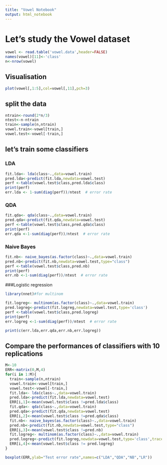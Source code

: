 ```yaml
---
title: "Vowel Notebook"
output: html_notebook
---
```


# Let's study the Vowel dataset
```r
vowel <- read.table('vowel.data',header=FALSE)
names(vowel)[11]<-'class'
n<-nrow(vowel)
```
## Visualisation
```r
plot(vowel[,1:5],col=vowel[,11],pch=3)
```
## split the data
```r
ntrain<-round(2*n/3)
ntest<-n-ntrain
train<-sample(n,ntrain)
vowel.train<-vowel[train,]
vowel.test<-vowel[-train,]
```
## let's train some classifiers
### LDA
```r
fit.lda<- lda(class~.,data=vowel.train)
pred.lda<-predict(fit.lda,newdata=vowel.test)
perf <-table(vowel.test$class,pred.lda$class)
print(perf)
err.lda <- 1-sum(diag(perf))/ntest  # error rate
```
### QDA
```r
fit.qda<- qda(class~.,data=vowel.train)
pred.qda<-predict(fit.qda,newdata=vowel.test)
perf <-table(vowel.test$class,pred.qda$class)
print(perf)
err.qda <-1-sum(diag(perf))/ntest  # error rate
```
### Naive Bayes
```r
fit.nb<- naive_bayes(as.factor(class)~.,data=vowel.train)
pred.nb<-predict(fit.nb,newdata=vowel.test,type="class")
perf <-table(vowel.test$class,pred.nb)
print(perf)
err.nb <-1-sum(diag(perf))/ntest  # error rate
```
###Logistic regression
```r
library(nnet)#for multinom
```

```r
fit.logreg<- multinom(as.factor(class)~.,data=vowel.train)
pred.logreg<-predict(fit.logreg,newdata=vowel.test,type='class')
perf <-table(vowel.test$class,pred.logreg)
print(perf)
err.logreg <-1-sum(diag(perf))/ntest  # error rate
```
```r
print(c(err.lda,err.qda,err.nb,err.logreg))
```
## Compare the performances of classifiers with 10 replications
```r
M<-10
ERR<-matrix(0,M,4)
for(i in 1:M){
  train<-sample(n,ntrain)
  vowel.train<-vowel[train,]
  vowel.test<-vowel[-train,]
  fit.lda<- lda(class~.,data=vowel.train)
  pred.lda<-predict(fit.lda,newdata=vowel.test)
  ERR[i,1]<-mean(vowel.test$class !=pred.lda$class)
  fit.qda<- qda(class~.,data=vowel.train)
  pred.qda<-predict(fit.qda,newdata=vowel.test)
  ERR[i,2]<-mean(vowel.test$class !=pred.qda$class)
  fit.nb<- naive_bayes(as.factor(class)~.,data=vowel.train)
  pred.nb<-predict(fit.nb,newdata=vowel.test,type="class")
  ERR[i,3]<-mean(vowel.test$class !=pred.nb)
  fit.logreg<- multinom(as.factor(class)~.,data=vowel.train)
  pred.logreg<-predict(fit.logreg,newdata=vowel.test,type='class',trace=FALSE)
  ERR[i,4]<-mean(vowel.test$class != pred.logreg)
}

boxplot(ERR,ylab="Test error rate",names=c("LDA","QDA","NB","LR"))
```